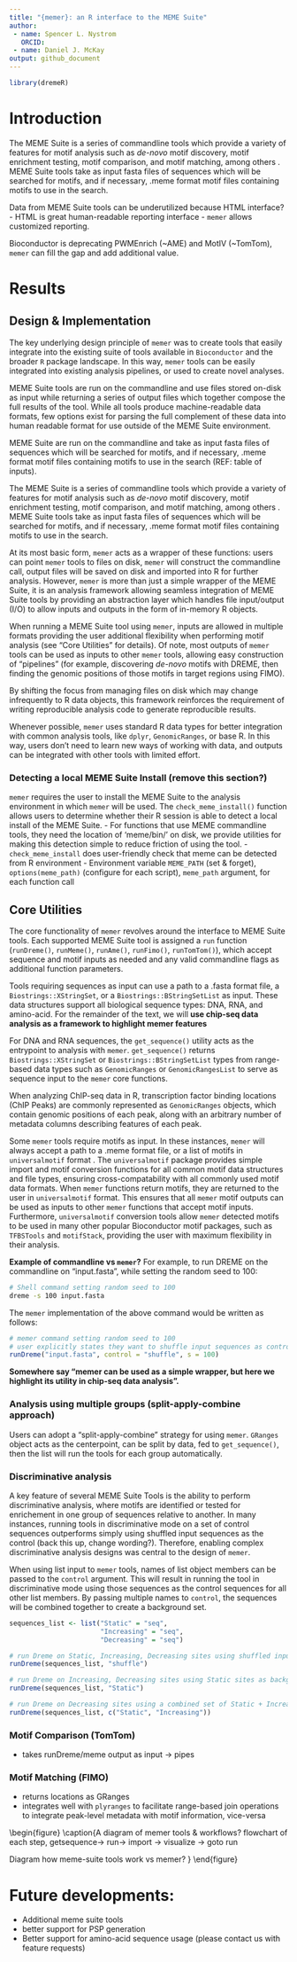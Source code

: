 ```yaml
---
title: "{memer}: an R interface to the MEME Suite"
author: 
 - name: Spencer L. Nystrom
   ORCID: 
 - name: Daniel J. McKay
output: github_document
---
```


```r
library(dremeR)
```

# Introduction

The MEME Suite is a series of commandline tools which provide a variety of
features for motif analysis such as *de-novo* motif discovery, motif enrichment
testing, motif comparison, and motif matching, among others \cite{meme-suite}.
MEME Suite tools take as input fasta files of sequences which will be searched
for motifs, and if necessary, .meme format motif files containing motifs to use
in the search. 

Data from MEME Suite tools can be underutilized because HTML interface?
 - HTML is great human-readable reporting interface
 - `memer` allows customized reporting.

Bioconductor is deprecating PWMEnrich (~AME) and MotIV (~TomTom), `memer` can fill the gap and add additional value.

# Results 
## Design & Implementation

The key underlying design principle of `memer` was to create tools that easily
integrate into the existing suite of tools available in `Bioconductor` and the
broader `R` package landscape. In this way, `memer` tools can be easily integrated
into existing analysis pipelines, or used to create novel analyses. 

MEME Suite tools are run on the commandline and use files stored on-disk as
input while returning a series of output files which together compose the full
results of the tool. While all tools produce machine-readable data formats, few
options exist for parsing the full complement of these data into human readable
format for use outside of the MEME Suite environment.

MEME Suite are run on the commandline and take 
as input fasta files of sequences
which will be searched for motifs, and if necessary, .meme format motif files
containing motifs to use in the search (REF: table of inputs). 

The MEME Suite is a series of commandline tools which provide a variety of
features for motif analysis such as *de-novo* motif discovery, motif enrichment
testing, motif comparison, and motif matching, among others \cite{meme-suite}.
MEME Suite tools take as input fasta files of sequences which will be searched
for motifs, and if necessary, .meme format motif files containing motifs to use
in the search. 

At its most basic form, `memer` acts as a wrapper of these functions: users can
point `memer` tools to files on disk, `memer` will construct the commandline
call, output files will be saved on disk and imported into R for further analysis.
However, `memer` is more than just a simple wrapper of the MEME Suite, it is an
analysis framework allowing seamless integration of MEME Suite tools by
providing an abstraction layer which handles file input/output (I/O) to allow
inputs and outputs in the form of in-memory R objects. 

When running a MEME Suite tool using `memer`, inputs are allowed in multiple
formats providing the user additional flexibility when performing motif analysis
(see "Core Utilities" for details). Of note, most outputs of `memer` tools can
be used as inputs to other `memer` tools, allowing easy construction of
"pipelines" (for example, discovering *de-novo* motifs with DREME, then finding
the genomic positions of those motifs in target regions using FIMO).

By shifting the focus from managing files on disk which may change infrequently to R data
objects, this framework reinforces the requirement of writing reproducible
analysis code to generate reproducible results.

Whenever possible, `memer` uses standard R data types for better integration
with common analysis tools, like `dplyr`, `GenomicRanges`, or base R. In this
way, users don't need to learn new ways of working with data, and outputs can
be integrated with other tools with limited effort.


### Detecting a local MEME Suite Install (remove this section?)
 
`memer` requires the user to install the MEME Suite to the analysis environment
in which `memer` will be used. The `check_meme_install()` function allows users
to determine whether their R session is able to detect a local install of the
MEME Suite.
  - For functions that use MEME commandline tools, they need the location of 'meme/bin/' on disk, we provide utilities for making this detection simple to reduce friction of using the tool.
    - `check_meme_install` does user-friendly check that meme can be detected from R environment
    - Environment variable `MEME_PATH` (set & forget), `options(meme_path)` (configure for each script), `meme_path` argument, for each function call

## Core Utilities

The core functionality of `memer` revolves around the interface to MEME Suite
tools. Each supported MEME Suite tool is assigned a `run` function
(`runDreme()`, `runMeme()`, `runAme()`, `runFimo()`, `runTomTom()`), which
accept sequence and motif inputs as needed and any valid commandline flags as
additional function parameters.

Tools requiring sequences as input can use a path to a .fasta format
file, a `Biostrings::XStringSet`, or a `Biostrings::BStringSetList` as input.
These data structures support all biological sequence types: DNA,
RNA, and amino-acid. For the remainder of the text, we will 
**use chip-seq data analysis as a framework to highlight memer features**
\strikethrough{focus our examples on DNA sequences.}

For DNA and RNA sequences, the `get_sequence()` utility acts
as the entrypoint to analysis with `memer`. `get_sequence()` returns
`Biostrings::XStringSet` or `Biostrings::BStringSetList` types from range-based
data types such as `GenomicRanges` or `GenomicRangesList` to serve as
sequence input to the `memer` core functions.

When analyzing ChIP-seq data in R, transcription factor binding locations (ChIP
Peaks) are commonly represented as `GenomicRanges` objects, which contain
genomic positions of each peak, along with an arbitrary number of metadata
columns describing features of each peak. 

Some `memer` tools require motifs as input. In these instances, `memer` will
always accept a path to a .meme format file, or a list of motifs in
`universalmotif` format \cite{universalmotif}. The `universalmotif` package
provides simple import and motif conversion functions for all common motif data
structures and file types, ensuring cross-compatability with all commonly used
motif data formats. When `memer` functions return motifs, they are returned to
the user in `universalmotif` format. This ensures that all `memer` motif outputs
can be used as inputs to other `memer` functions that accept motif inputs.
Furthermore, `universalmotif` conversion tools allow `memer` detected motifs to
be used in many other popular Bioconductor motif packages, such as `TFBSTools`
and `motifStack`, providing the user with maximum flexibility in their analysis.

**Example of commandline vs `memer`?**
For example, to run DREME on the commandline on "input.fasta", while setting the random seed to 100:
```bash
# Shell command setting random seed to 100
dreme -s 100 input.fasta
```

The `memer` implementation of the above command would be written as follows:
```r
# memer command setting random seed to 100
# user explicitly states they want to shuffle input sequences as control
runDreme("input.fasta", control = "shuffle", s = 100)
```

**Somewhere say "memer can be used as a simple wrapper, but here we highlight its utility in chip-seq data analysis".**

### Analysis using multiple groups (split-apply-combine approach)
Users can adopt a "split-apply-combine" strategy for using `memer`. `GRanges`
object acts as the centerpoint, can be split by data, fed to `get_sequence()`,
then the list will run the tools for each group automatically.

### Discriminative analysis
A key feature of several MEME Suite Tools is the ability to perform
discriminative analysis, where motifs are identified or tested for enrichement
in one group of sequences relative to another. In many instances, running tools
in discriminative mode on a set of control sequences outperforms simply using
shuffled input sequences as the control (back this up, change wording?). Therefore, 
enabling complex discriminative analysis designs was central to the design of `memer`.

When using list input to `memer` tools, names of list object members can be
passed to the `control` argument. This will result in running the tool in
discriminative mode using those sequences as the control sequences for all other
list members. By passing multiple names to `control`, the sequences will be
combined together to create a background set.

```r
sequences_list <- list("Static" = "seq",
                       "Increasing" = "seq",
                       "Decreasing" = "seq")

# run Dreme on Static, Increasing, Decreasing sites using shuffled input as background
runDreme(sequences_list, "shuffle")

# run Dreme on Increasing, Decreasing sites using Static sites as background
runDreme(sequences_list, "Static")

# run Dreme on Decreasing sites using a combined set of Static + Increasing sites as background
runDreme(sequences_list, c("Static", "Increasing"))
```

### Motif Comparison (TomTom)
 - takes runDreme/meme output as input -> pipes

### Motif Matching (FIMO)
 - returns locations as GRanges
 - integrates well with `plyranges` to facilitate range-based join operations to integrate peak-level metadata with motif information, vice-versa
 

\begin{figure}
\includegraphics[width=\textwidth]{figures/memer_model.png}
\caption{A diagram of memer tools & workflows?
flowchart of each step, getsequence-> run-> import -> visualize -> goto run

Diagram how meme-suite tools work vs memer?
}
\label{fig:model} 
\end{figure}


  
# Future developments:
 - Additional meme suite tools
 - better support for PSP generation
 - Better support for amino-acid sequence usage (please contact us with feature requests)